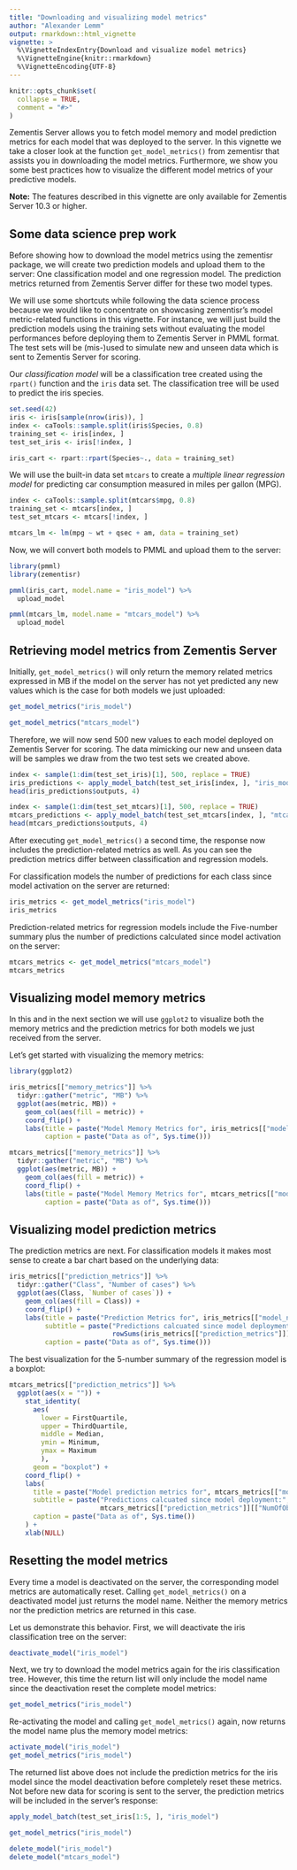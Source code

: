 ```yaml
---
title: "Downloading and visualizing model metrics"
author: "Alexander Lemm"
output: rmarkdown::html_vignette
vignette: >
  %\VignetteIndexEntry{Download and visualize model metrics}
  %\VignetteEngine{knitr::rmarkdown}
  %\VignetteEncoding{UTF-8}
---
```


```r
knitr::opts_chunk$set(
  collapse = TRUE,
  comment = "#>"
)
```

Zementis Server allows you to fetch model memory and model prediction metrics for each  model that was deployed to the server. In this vignette we take a closer look at the function `get_model_metrics()` from zementisr that assists you in downloading the model metrics. Furthermore, we show you some best practices how to visualize the different model metrics of your predictive models. 

__Note:__ The features described in this vignette are only available for Zementis Server 10.3 or higher.

## Some data science prep work

Before showing how to download the model metrics using the zementisr package, we will create two prediction models and upload them to the server: One classification model and one regression model. The prediction metrics returned from Zementis Server differ for these two model types. 

We will use some shortcuts while following the data science process because we would like to concentrate on showcasing zementisr's model metric-related functions in this vignette. For instance, we will just build the prediction models using the training sets without evaluating the model performances before deploying them to Zementis Server in PMML format. The test sets will be (mis-)used to simulate new and unseen data which is sent to Zementis Server for scoring.

Our _classification model_ will be a classification tree created using the `rpart()` function and the `iris` data set. The classification tree will be used to predict the iris species. 

```r
set.seed(42)
iris <- iris[sample(nrow(iris)), ]
index <- caTools::sample.split(iris$Species, 0.8)
training_set <- iris[index, ]
test_set_iris <- iris[!index, ]

iris_cart <- rpart::rpart(Species~., data = training_set)
```

We will use the built-in data set `mtcars` to create a _multiple linear regression model_ for predicting car consumption measured in miles per gallon (MPG).

```r
index <- caTools::sample.split(mtcars$mpg, 0.8)
training_set <- mtcars[index, ]
test_set_mtcars <- mtcars[!index, ]

mtcars_lm <- lm(mpg ~ wt + qsec + am, data = training_set)
```

Now, we will convert both models to PMML and upload them to the server:

```r
library(pmml)
library(zementisr)

pmml(iris_cart, model.name = "iris_model") %>%
  upload_model

pmml(mtcars_lm, model.name = "mtcars_model") %>%
  upload_model
```

## Retrieving model metrics from Zementis Server

Initially, `get_model_metrics()` will only return the memory related metrics expressed in MB if the model on the server has not yet predicted any new values which is the case for both models we just uploaded:

```r
get_model_metrics("iris_model")

get_model_metrics("mtcars_model")
```

Therefore, we will now send 500 new values to each model deployed on Zementis Server for scoring. The data mimicking our new and unseen data will be samples we draw from the two test sets we created above.  

```r
index <- sample(1:dim(test_set_iris)[1], 500, replace = TRUE)
iris_predictions <- apply_model_batch(test_set_iris[index, ], "iris_model")
head(iris_predictions$outputs, 4)

index <- sample(1:dim(test_set_mtcars)[1], 500, replace = TRUE)
mtcars_predictions <- apply_model_batch(test_set_mtcars[index, ], "mtcars_model")
head(mtcars_predictions$outputs, 4)
```


After executing `get_model_metrics()` a second time, the response now includes the prediction-related metrics as well. As you can see the prediction metrics differ between classification and regression models.

For classification models the number of predictions for each class since model activation on the server are returned:

```r
iris_metrics <- get_model_metrics("iris_model")
iris_metrics
```
Prediction-related metrics for regression models include the Five-number summary plus the number of predictions calculated since model activation on the server:

```r
mtcars_metrics <- get_model_metrics("mtcars_model")
mtcars_metrics
```


## Visualizing model memory metrics

In this and in the next section we will use `ggplot2` to visualize both the memory metrics and the prediction metrics for both models we just received from the server.

Let's get started with visualizing the memory metrics:

```r
library(ggplot2)

iris_metrics[["memory_metrics"]] %>% 
  tidyr::gather("metric", "MB") %>% 
  ggplot(aes(metric, MB)) + 
    geom_col(aes(fill = metric)) + 
    coord_flip() + 
    labs(title = paste("Model Memory Metrics for", iris_metrics[["model_name"]]),
         caption = paste("Data as of", Sys.time()))
```

```r
mtcars_metrics[["memory_metrics"]] %>% 
  tidyr::gather("metric", "MB") %>% 
  ggplot(aes(metric, MB)) + 
    geom_col(aes(fill = metric)) + 
    coord_flip() + 
    labs(title = paste("Model Memory Metrics for", mtcars_metrics[["model_name"]]),
         caption = paste("Data as of", Sys.time()))
```


## Visualizing model prediction metrics 

The prediction metrics are next. For classification models it makes most sense to create a bar chart based on the underlying data:

```r
iris_metrics[["prediction_metrics"]] %>% 
  tidyr::gather("Class", "Number of cases") %>% 
  ggplot(aes(Class, `Number of cases`)) + 
    geom_col(aes(fill = Class)) + 
    coord_flip() + 
    labs(title = paste("Prediction Metrics for", iris_metrics[["model_name"]]),
         subtitle = paste("Predictions calcuated since model deployment:",
                          rowSums(iris_metrics[["prediction_metrics"]])),
         caption = paste("Data as of", Sys.time()))
```

The best visualization for the 5-number summary of the regression model is a boxplot:

```r
mtcars_metrics[["prediction_metrics"]] %>%
  ggplot(aes(x = "")) +
    stat_identity(
      aes(
        lower = FirstQuartile,
        upper = ThirdQuartile,
        middle = Median,
        ymin = Minimum,
        ymax = Maximum
        ),
      geom = "boxplot") +
    coord_flip() +
    labs(
      title = paste("Model prediction metrics for", mtcars_metrics[["model_name"]]),
      subtitle = paste("Predictions calcuated since model deployment:",
                       mtcars_metrics[["prediction_metrics"]][["NumOfObservations"]]),
      caption = paste("Data as of", Sys.time())
    ) +
    xlab(NULL)
```

## Resetting the model metrics

Every time a model is deactivated on the server, the corresponding model metrics are automatically reset. Calling `get_model_metrics()` on a deactivated model  just returns the model name. Neither the memory metrics nor the prediction metrics are returned in this case.

Let us demonstrate this behavior. First, we will deactivate the iris classification tree on the server:

```r
deactivate_model("iris_model")
```

Next, we try to download the model metrics again for the iris classification tree. However, this time the return list will only include the model name since the deactivation reset the complete model metrics:

```r
get_model_metrics("iris_model")
```

Re-activating the model and calling `get_model_metrics()` again, now returns the model name plus the memory model metrics:

```r
activate_model("iris_model")
get_model_metrics("iris_model")
```

The returned list above does not include the prediction metrics for the iris model since the model deactivation before completely reset these metrics. Not before new data for scoring is sent to the server, the prediction metrics will be included in the server's response:

```r
apply_model_batch(test_set_iris[1:5, ], "iris_model")
```

```r
get_model_metrics("iris_model")
```

```r
delete_model("iris_model")
delete_model("mtcars_model")
```




